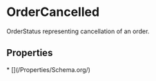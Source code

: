 # OrderCancelled

OrderStatus representing cancellation of an order.

## Properties

<Grid>
* [](/Properties/Schema.org/)

</Grid>

